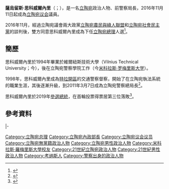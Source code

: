 {{多個問題|
{{Expand|time=2016-11-18T13:19:51+00:00}}
{{请求翻译|time=2016-11-18T13:19:51+00:00}}
}}
{{Infobox officeholder
|name	          = 薩烏留斯·思科威爾內里
|image            = Saulius Skvernelis.jpg
|native_name      = {{lang|lt|Saulius Skvernelis}}{{in lang|lt}}
|office         = 第13任[[立陶宛總理|立陶宛總理]]
|president      = [[达利娅·格里包斯凯特|达利娅·格里包斯凯特]]
|term_start     = 2016年12月13日
|term_end       = 2020年11月25日
|predecessor    = [[阿尔吉尔达斯·布特凯维丘斯|阿尔吉尔达斯·布特凯维丘斯]]
|successor       = [[因格麗達·希莫尼特|因格麗達·希莫尼特]]
|office1        = [[立陶宛议会|立陶宛议会]]<br>{{le|卡羅萊尼斯基斯|Karoliniškės|卡羅萊尼斯基斯選區}}議員
|term_start1    = 2016年11月14日
|term_end1      = 
|predecessor1   = {{link-lt|利納·保色斯 (政治人物)|Linas Balsys (1961)|利納·保色斯}}
|successor1     = 
|office2        = [[立陶宛內政部|內政部部長]]
|primeminister2 = [[阿尔吉尔达斯·布特凯维丘斯|阿尔吉尔达斯·布特凯维丘斯]]
|term_start2    = 2014年11月11日
|term_end2      = 2016年4月13日
|predecessor2   = {{link-lt|代利斯·阿爾方薩斯·巴拉考斯卡斯|Dailis Alfonsas Barakauskas}}
|successor2     = {{link-lt|托馬斯·兹林斯卡斯 (政治人物)|Tomas Žilinskas (1977)|托馬斯·兹林斯卡斯}}
|birth_date     = {{birth date and age|1970|07|23|df=y}}
|birth_place    = {{USSR}} {{flag|Lithuanian SSR}}[[考那斯|考那斯]]
|death_date     = 
|death_place    = 
|spouse         = 
|religion       =
|children       = 
|profession     = 
|alma_mater     = [[米科拉斯·羅梅里斯大學|米科拉斯·羅梅里斯大學]]
|party          = [[無黨籍|無黨籍]]
|website        = 
}}

'''薩烏留斯·思科威爾內里'''（{{lang-lt|Saulius Skvernelis}}；{{bd|1970年|7月23日|}}），是一名[[立陶宛|立陶宛]]政治人物、前警察局長，2016年11月11日起成為[[立陶宛议会|立陶宛议会]]{{le|卡羅萊尼斯基斯|Karoliniškės|卡羅萊尼斯基斯選區}}議員。

2016年11月，經過立陶宛議會兩大政黨[[立陶宛農民與綠人聯盟|立陶宛農民與綠人聯盟]]和[[立陶宛社會民主黨|立陶宛社會民主黨]]的談判後，雙方同意思科威爾內里成為下任[[立陶宛總理|立陶宛總理]]人選<ref>{{cite news|last=Samoškaitė|first=Eglė|title=Daliai socialdemokratų piktinantis R. Karbauskis ir A. Butkevičius pasirašė koalicijos susitarimą|url=http://www.delfi.lt/news/daily/lithuania/daliai-socialdemokratu-piktinantis-r-karbauskis-ir-a-butkevicius-pasirase-koalicijos-susitarima.d?id=72807848|accessdate=9 November 2016|language=|id=With some Social Democrats protesting, R. Karbauskis and A. Butkevičius have signed the coalition agreement|publisher=Delfi.lt|date=9 November 2016}}</ref>。

==簡歷==
思科威爾內里於1994年畢業於維爾紐斯技術大學（Vilnius Technical University；今{{le|維爾紐斯·格迪米納斯技術大學|Vilnius Gediminas Technical University}}），後在立陶宛警察學院工作（今[[米科拉斯·罗梅里斯大学|米科拉斯·罗梅里斯大学]]）。

1998年，思科威爾內里成為[[特拉凯区|特拉開區]]的交通警察督察，開始了在立陶宛執法系統的職業生涯，其後逐漸升級，到2011年3月7日成為立陶宛警察總局長<ref name="Paskyre">{{cite news|title=Seime prisiekė vidaus reikalų ministras S. Skvernelis|url=http://www.delfi.lt/news/daily/lithuania/seime-prisieke-vidaus-reikalu-ministras-s-skvernelis.d?id=66360158|accessdate=9 November 2016|agency=ELTA|publisher=Delfi.lt|date=11 November 2014}}</ref>。

思科威爾內里於2019年[[2019年立陶宛總統選舉|參選總統]]，在首輪投票得票居第三位落敗<ref name=sputnik01>{{Cite news|url=https://sputniknews.com/europe/201905131074947764-lithuania-presidential-election-skvernelis-defeat/ |title=Lithuania PM to Resign After Presidential Election Defeat - Report |date=2019-05-13|publisher=Sputnik International}}</ref>。

==參考資料==
{{reflist}}

{{s-start}}
{{s-off}}
{{s-bef|before={{link-lt|代利斯·阿爾方薩斯·巴拉考斯卡斯|Dailis Alfonsas Barakauskas}}}}
{{s-ttl|title=[[立陶宛內政部|內政部部長]]|years=2014年－2016年}}
{{s-aft|after={{link-lt|托馬斯·兹林斯卡斯 (政治人物)|Tomas Žilinskas (1977)|托馬斯·兹林斯卡斯}}}}
|-
{{s-bef|before=[[阿尔吉尔达斯·布特凯维丘斯|阿尔吉尔达斯·布特凯维丘斯]]}}
{{s-ttl|title=[[立陶宛總理|立陶宛總理]]|years=2016年－2020年}}
{{s-aft|after=[[因格麗達·希莫尼特|因格麗達·希莫尼特]]}}
{{s-end}}

{{Authority control}}
{{DEFAULTSORT:Skvernelis, Saulius}}
[[Category:立陶宛总理|Category:立陶宛总理]]
[[Category:立陶宛內政部長|Category:立陶宛內政部長]]
[[Category:立陶宛议会议员|Category:立陶宛议会议员]]
[[Category:立陶宛無黨籍政治人物|Category:立陶宛無黨籍政治人物]]
[[Category:立陶宛男性政治人物|Category:立陶宛男性政治人物]]
[[Category:米科拉斯·羅梅里斯大學校友|Category:米科拉斯·羅梅里斯大學校友]]
[[Category:21世紀立陶宛政治人物|Category:21世紀立陶宛政治人物]]
[[Category:21世紀男性政治人物|Category:21世紀男性政治人物]]
[[Category:考纳斯人|Category:考纳斯人]]
[[Category:警察出身的政治人物|Category:警察出身的政治人物]]